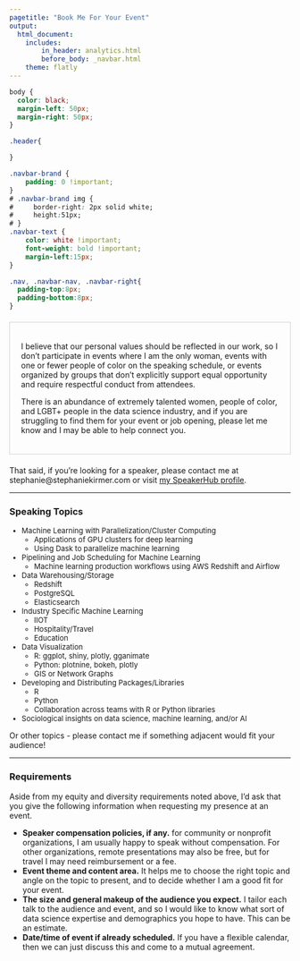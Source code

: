 ```yaml
---
pagetitle: "Book Me For Your Event"
output: 
  html_document:
    includes:
        in_header: analytics.html
        before_body: _navbar.html
    theme: flatly
---
```



```css
body {
  color: black;
  margin-left: 50px;
  margin-right: 50px;
}

.header{

}

.navbar-brand {
    padding: 0 !important;
}
# .navbar-brand img {
#     border-right: 2px solid white;
#     height:51px;
# }
.navbar-text {
    color: white !important;
    font-weight: bold !important;
    margin-left:15px;
}

.nav, .navbar-nav, .navbar-right{
  padding-top:8px;
  padding-bottom:8px;
}

```


<div style="border: .5px solid lightgrey; padding: 20px; margin-top:20px; margin-bottom:20px">
I believe that our personal values should be reflected in our work, so I don't participate in events where I am the only woman, events with one or fewer people of color on the speaking schedule, or events organized by groups that don't explicitly support equal opportunity and require respectful conduct from attendees. 

There is an abundance of extremely talented women, people of color, and LGBT+ people in the data science industry, and if you are struggling to find them for your event or job opening, please let me know and I may be able to help connect you.

</div>

That said, if you're looking for a speaker, please contact me at stephanie@stephaniekirmer.com or visit [my SpeakerHub profile](https://speakerhub.com/speaker/stephanie-kirmer).

***

### Speaking Topics  
<font size = 2>

* Machine Learning with Parallelization/Cluster Computing
  * Applications of GPU clusters for deep learning
  * Using Dask to parallelize machine learning
  
* Pipelining and Job Scheduling for Machine Learning
  * Machine learning production workflows using AWS Redshift and Airflow  
  
* Data Warehousing/Storage
  * Redshift
  * PostgreSQL
  * Elasticsearch
  
* Industry Specific Machine Learning
  * IIOT
  * Hospitality/Travel
  * Education
  
* Data Visualization
  * R: ggplot, shiny, plotly, gganimate
  * Python: plotnine, bokeh, plotly
  * GIS or Network Graphs
  
* Developing and Distributing Packages/Libraries
  * R
  * Python
  * Collaboration across teams with R or Python libraries  
  
* Sociological insights on data science, machine learning, and/or AI  

</font>

Or other topics - please contact me if something adjacent would fit your audience! 

***

### Requirements

Aside from my equity and diversity requirements noted above, I'd ask that you give the following information when requesting my presence at an event.

* **Speaker compensation policies, if any.** for community or nonprofit organizations, I am usually happy to speak without compensation. For other organizations, remote presentations may also be free, but for travel I may need reimbursement or a fee.  
* **Event theme and content area.** It helps me to choose the right topic and angle on the topic to present, and to decide whether I am a good fit for your event.  
* **The size and general makeup of the audience you expect.** I tailor each talk to the audience and event, and so I would like to know what sort of data science expertise and demographics you hope to have. This can be an estimate.  
* **Date/time of event if already scheduled.** If you have a flexible calendar, then we can just discuss this and come to a mutual agreement.  